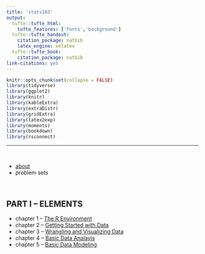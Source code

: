 ```yaml
---
title: 'stats103'
output:
  tufte::tufte_html:
    tufte_features: ['fonts','background']
  tufte::tufte_handout:
    citation_package: natbib
    latex_engine: xelatex
  tufte::tufte_book:
    citation_package: natbib
link-citations: yes
---
```


```r
knitr::opts_chunk$set(collapse = FALSE)
library(tidyverse)
library(ggplot2)
library(knitr)
library(kableExtra)
library(extraDistr)
library(gridExtra)
library(latex2exp)
library(moments)
library(bookdown)
library(rsconnect)
```

\newcommand{\E}{\text{E}}
\newcommand{\Var}{\text{Var}}
\newcommand{\SD}{\text{SD}}
\newcommand{\SE}{\text{SE}}
\newcommand{\Cov}{\text{Cov}}
\newcommand{\Cor}{\text{Cor}}
\renewcommand{\P}{\text{P}}
\newcommand{\pd}[2]{\frac{\partial #1}{\partial #2}}
\newcommand{\sumin}{\sum_i^n}
\newcommand{\Bias}{\text{Bias}}

\newcommand{\head}[2]{\text{#1} \hspace{0.5cm} \text{#2}}

--- 

\ 

- <a href="./rmd/about.html">about</a> 
- problem sets

\ 

## PART I -- ELEMENTS

- chapter 1 -- <a href="./rmd/c1-R.html">The R Environment</a>
- chapter 2 -- <a href="./rmd/c2-data-basics.html">Getting Started with Data</a></li>
- chapter 3 -- <a href="./rmd/c3-wrangle-visualize.html">Wrangling and Visualizing Data</a></li>
- chapter 4 -- <a href="./rmd/c4-basic-analysis.html">Basic Data Analayis</a></li>
- chapter 5 -- <a href="./rmd/c5-basic-modeling.html">Basic Data Modeling</a></li>



